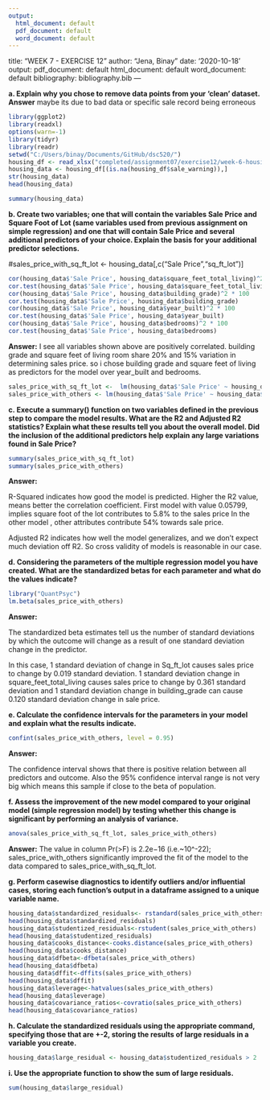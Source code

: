 ```yaml
---
output:
  html_document: default
  pdf_document: default
  word_document: default
---
```

title: "WEEK 7 - EXERCISE 12"
author: "Jena, Binay"
date: '2020-10-18'
output:
  pdf_document: default
  html_document: default
  word_document: default
bibliography: bibliography.bib
---


**a. Explain why you chose to remove data points from your ‘clean’ dataset.**
**Answer** maybe its due to bad data or specific sale record being erroneous


```r
library(ggplot2)
library(readxl)
options(warn=-1)
library(tidyr)
library(readr)
setwd("C:/Users/binay/Documents/GitHub/dsc520/")
housing_df <- read_xlsx("completed/assignment07/exercise12/week-6-housing.xlsx")
housing_data <- housing_df[(is.na(housing_df$sale_warning)),]
str(housing_data)
head(housing_data)
```
```r
summary(housing_data)
```


**b. Create two variables; one that will contain the variables Sale Price and Square Foot of Lot (same variables used from previous assignment on simple regression) and one that will contain Sale Price and several additional predictors of your choice. Explain the basis for your additional predictor selections.**

#sales_price_with_sq_ft_lot <- housing_data[,c("Sale Price","sq_ft_lot")]
```r
cor(housing_data$'Sale Price', housing_data$square_feet_total_living)^2 * 100
cor.test(housing_data$'Sale Price', housing_data$square_feet_total_living)
cor(housing_data$'Sale Price', housing_data$building_grade)^2 * 100
cor.test(housing_data$'Sale Price', housing_data$building_grade)
cor(housing_data$'Sale Price', housing_data$year_built)^2 * 100
cor.test(housing_data$'Sale Price', housing_data$year_built)
cor(housing_data$'Sale Price', housing_data$bedrooms)^2 * 100
cor.test(housing_data$'Sale Price', housing_data$bedrooms)
```

**Answer:**
I see all variables shown above are positively correlated. building grade and square feet of living room share 20% and 15% variation in determining sales price. so i chose building grade and square feet of living as predictors for the model over year_built and bedrooms.


```r
sales_price_with_sq_ft_lot <-  lm(housing_data$'Sale Price' ~ housing_data$sq_ft_lot, data = housing_data)
sales_price_with_others <- lm(housing_data$'Sale Price' ~ housing_data$sq_ft_lot + housing_data$square_feet_total_living + housing_data$building_grade, data = housing_data)
```

**c. Execute a summary() function on two variables defined in the previous step to compare the model results. What are the R2 and Adjusted R2 statistics? Explain what these results tell you about the overall model. Did the inclusion of the additional predictors help explain any large variations found in Sale Price?**

```r
summary(sales_price_with_sq_ft_lot)
summary(sales_price_with_others)
```

**Answer:**

R-Squared indicates how good the model is predicted. Higher the R2 value, means better the correlation coefficient. First model with value 0.05799, implies square foot of the lot contributes to 5.8% to the sales price In the other model , other attributes contribute 54% towards sale price.

Adjusted R2 indicates how well the model generalizes, and we don't expect much deviation off R2. So cross validity of models is reasonable in our case.


**d. Considering the parameters of the multiple regression model you have created. What are the standardized betas for each parameter and what do the values indicate?**

```r
library("QuantPsyc")
lm.beta(sales_price_with_others)
```

**Answer:**

The standardized beta estimates tell us the number of standard deviations by which the outcome will change as a result of one standard deviation change in the predictor.

In this case, 1 standard deviation of change in Sq_ft_lot causes sales price to change by 0.019 standard deviation.
1 standard deviation change in square_feet_total_living causes sales price to change by 0.361 standard deviation and
1 standard deviation change in building_grade can cause 0.120 standard deviation change in sale price.

**e. Calculate the confidence intervals for the parameters in your model and explain what the results indicate.**
```r
confint(sales_price_with_others, level = 0.95)
```

**Answer:**

The confidence interval shows that there is positive relation between all predictors and outcome. Also the 95% confidence interval range is not very big which means this sample if close to the beta of population.

**f. Assess the improvement of the new model compared to your original model (simple regression model) by testing whether this change is significant by performing an analysis of variance.**

```r
anova(sales_price_with_sq_ft_lot, sales_price_with_others)
```


**Answer:** The value in column  Pr(>F) is 2.2e−16 (i.e.~10^-22);
sales_price_with_others significantly improved the fit of the model to the data compared to
sales_price_with_sq_ft_lot.

**g. Perform casewise diagnostics to identify outliers and/or influential cases, storing each function's output in a dataframe assigned to a unique variable name.**


```r
housing_data$standardized_residuals<- rstandard(sales_price_with_others)
head(housing_data$standardized_residuals)
housing_data$studentized_residuals<-rstudent(sales_price_with_others)
head(housing_data$studentized_residuals)
housing_data$cooks_distance<-cooks.distance(sales_price_with_others)
head(housing_data$cooks_distance)
housing_data$dfbeta<-dfbeta(sales_price_with_others)
head(housing_data$dfbeta)
housing_data$dffit<-dffits(sales_price_with_others)
head(housing_data$dffit)
housing_data$leverage<-hatvalues(sales_price_with_others)
head(housing_data$leverage)
housing_data$covariance_ratios<-covratio(sales_price_with_others)
head(housing_data$covariance_ratios)
```


**h. Calculate the standardized residuals using the appropriate command, specifying those that are +-2, storing the results of large residuals in a variable you create.**

```r
housing_data$large_residual <- housing_data$studentized_residuals > 2 | housing_data$studentized_residuals < -2
```

**i. Use the appropriate function to show the sum of large residuals.**

```r
sum(housing_data$large_residual)
```